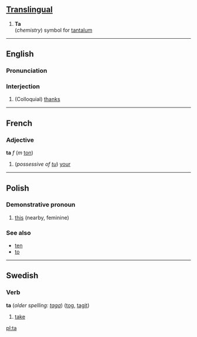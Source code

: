 ==[[Translingual]]==

# '''Ta'''<br>(''chemistry'') symbol for [[tantalum]]

----

==English==
===Pronunciation===
===Interjection===
#(Colloquial) [[thanks]]

----

==French==
===Adjective===
'''ta''' ''f'' (''m'' [[ton#French|ton]])

# (''possessive of [[tu#French|tu]]'') [[your]]

----

==Polish==
===Demonstrative pronoun===

#[[this]] (nearby, feminine)

===See also===
* [[ten#Polish|ten]]
* [[to#Polish|to]]

----
==Swedish==
===Verb===
'''ta''' (''older spelling: [[taga]]'') ([[tog]], [[tagit]])


#[[take]]

[[pl:ta]]
